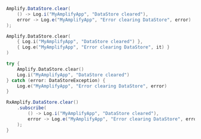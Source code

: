 <BlockSwitcher>
<CodeBlock name="Java">

```java
Amplify.DataStore.clear(
    () -> Log.i("MyAmplifyApp", "DataStore cleared"),
    error -> Log.e("MyAmplifyApp", "Error clearing DataStore", error)
);

```

</CodeBlock>
<CodeBlock name="Kotlin - Callbacks">

```kotlin
Amplify.DataStore.clear(
    { Log.i("MyAmplifyApp", "DataStore cleared") },
    { Log.e("MyAmplifyApp", "Error clearing DataStore", it) }
)

```

</CodeBlock>
<CodeBlock name="Kotlin - Coroutines">

```kotlin
try {
    Amplify.DataStore.clear()
    Log.i("MyAmplifyApp", "DataStore cleared")
} catch (error: DataStoreException) {
    Log.e("MyAmplifyApp", "Error clearing DataStore", error)
}

```

</CodeBlock>
<CodeBlock name="RxJava">

```java
RxAmplify.DataStore.clear()
    .subscribe(
        () -> Log.i("MyAmplifyApp", "DataStore cleared"),
        error -> Log.e("MyAmplifyApp", "Error clearing DataStore", error)
    );
}
```

</CodeBlock>
</BlockSwitcher>
